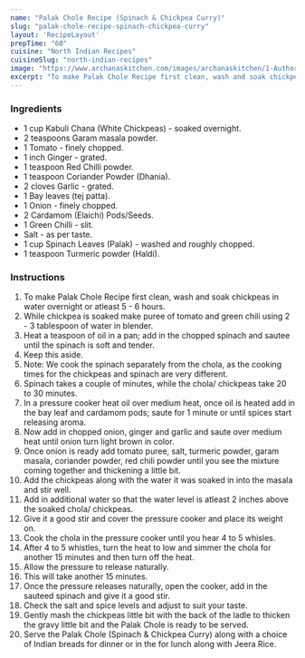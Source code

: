 ---
name: "Palak Chole Recipe (Spinach & Chickpea Curry)"
slug: "palak-chole-recipe-spinach-chickpea-curry"
layout: 'RecipeLayout'
prepTime: "60"
cuisine: "North Indian Recipes"
cuisineSlug: "north-indian-recipes"
image: "https://www.archanaskitchen.com/images/archanaskitchen/1-Author/Hina_Gujral/Palak_Chole_Recipe_Spinach_Chickpea_Curry.jpg"
excerpt: "To make Palak Chole Recipe first clean, wash and soak chickpeas in water overnight or atleast 5 - 6 hours"
---

### Ingredients

- 1 cup Kabuli Chana (White Chickpeas) - soaked overnight.
- 2 teaspoons Garam masala powder.
- 1 Tomato - finely chopped.
- 1 inch Ginger - grated.
- 1 teaspoon Red Chilli powder.
- 1 teaspoon Coriander Powder (Dhania).
- 2 cloves Garlic - grated.
- 1 Bay leaves (tej patta).
- 1 Onion - finely chopped.
- 2 Cardamom (Elaichi) Pods/Seeds.
- 1 Green Chilli - slit.
- Salt - as per taste.
- 1 cup Spinach Leaves (Palak) - washed and roughly chopped.
- 1 teaspoon Turmeric powder (Haldi).

### Instructions

1. To make Palak Chole Recipe first clean, wash and soak chickpeas in water overnight or atleast 5 - 6 hours.
1. While chickpea is soaked make puree of tomato and green chili using 2 - 3 tablespoon of water in blender.
1. Heat a teaspoon of oil in a pan; add in the chopped spinach and sautee until the spinach is soft and tender.
1. Keep this aside.
1. Note: We cook the spinach separately from the chola, as the cooking times for the chickpeas and spinach are very different.
1. Spinach takes a couple of minutes, while the chola/ chickpeas take 20 to 30 minutes.
1. In a pressure cooker heat oil over medium heat, once oil is heated add in the bay leaf and cardamom pods; saute for 1 minute or until spices start releasing aroma.
1. Now add in chopped onion, ginger and garlic and saute over medium heat until onion turn light brown in color.
1. Once onion is ready add tomato puree, salt, turmeric powder, garam masala, coriander powder, red chili powder until you see the mixture coming together and thickening a little bit.
1. Add the chickpeas along with the water it was soaked in into the masala and stir well.
1. Add in additional water so that the water level is atleast 2 inches above the soaked chola/ chickpeas.
1. Give it a good stir and cover the pressure cooker and place its weight on.
1. Cook the chola in the pressure cooker until you hear 4 to 5 whisles.
1. After 4 to 5 whistles, turn the heat to low and simmer the chola for another 15 minutes and then turn off the heat.
1. Allow the pressure to release naturally.
1. This will take another 15 minutes.
1. Once the pressure releases naturally, open the cooker, add in the sauteed spinach and give it a good stir.
1. Check the salt and spice levels and adjust to suit your taste.
1. Gently mash the chickpeas little bit with the back of the ladle to thicken the gravy little bit and the Palak Chole is ready to be served.
1. Serve the Palak Chole (Spinach & Chickpea Curry) along with a choice of Indian breads for dinner or in the for lunch along with Jeera Rice.
